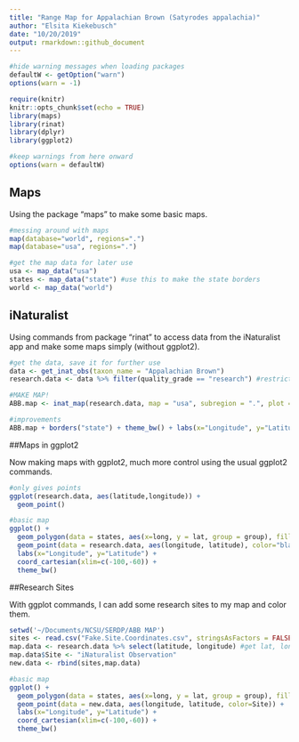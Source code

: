 ```yaml
---
title: "Range Map for Appalachian Brown (Satyrodes appalachia)"
author: "Elsita Kiekebusch"
date: "10/20/2019"
output: rmarkdown::github_document
---
```


```r
#hide warning messages when loading packages
defaultW <- getOption("warn") 
options(warn = -1) 
```

```r
require(knitr)
knitr::opts_chunk$set(echo = TRUE)
library(maps)
library(rinat)
library(dplyr)
library(ggplot2)
```

```r
#keep warnings from here onward
options(warn = defaultW)
```


## Maps

Using the package "maps" to make some basic maps.

```r
#messing around with maps
map(database="world", regions=".")
map(database="usa", regions=".")

#get the map data for later use
usa <- map_data("usa")
states <- map_data("state") #use this to make the state borders
world <- map_data("world")
```

## iNaturalist

Using commands from package "rinat" to access data from the iNaturalist app and make some maps simply (without ggplot2).

```r
#get the data, save it for further use
data <- get_inat_obs(taxon_name = "Appalachian Brown")
research.data <- data %>% filter(quality_grade == "research") #restricts to good quality observations

#MAKE MAP!
ABB.map <- inat_map(research.data, map = "usa", subregion = ".", plot = FALSE)

#improvements
ABB.map + borders("state") + theme_bw() + labs(x="Longitude", y="Latitude")
```

##Maps in ggplot2

Now making maps with ggplot2, much more control using the usual ggplot2 commands. 

```r
#only gives points
ggplot(research.data, aes(latitude,longitude)) +
  geom_point()

#basic map
ggplot() +
  geom_polygon(data = states, aes(x=long, y = lat, group = group), fill = NA, color = "black") + 
  geom_point(data = research.data, aes(longitude, latitude), color="black") +
  labs(x="Longitude", y="Latitude") +
  coord_cartesian(xlim=c(-100,-60)) +
  theme_bw()
```

##Research Sites

With ggplot commands, I can add some research sites to my map and color them.


```r
setwd('~/Documents/NCSU/SERDP/ABB MAP')
sites <- read.csv("Fake.Site.Coordinates.csv", stringsAsFactors = FALSE)
map.data <- research.data %>% select(latitude, longitude) #get lat, long coords only
map.data$Site <- "iNaturalist Observation" 
new.data <- rbind(sites,map.data)

#basic map
ggplot() +
  geom_polygon(data = states, aes(x=long, y = lat, group = group), fill = NA, color = "black") + 
  geom_point(data = new.data, aes(longitude, latitude, color=Site)) +
  labs(x="Longitude", y="Latitude") +
  coord_cartesian(xlim=c(-100,-60)) +
  theme_bw()
```
